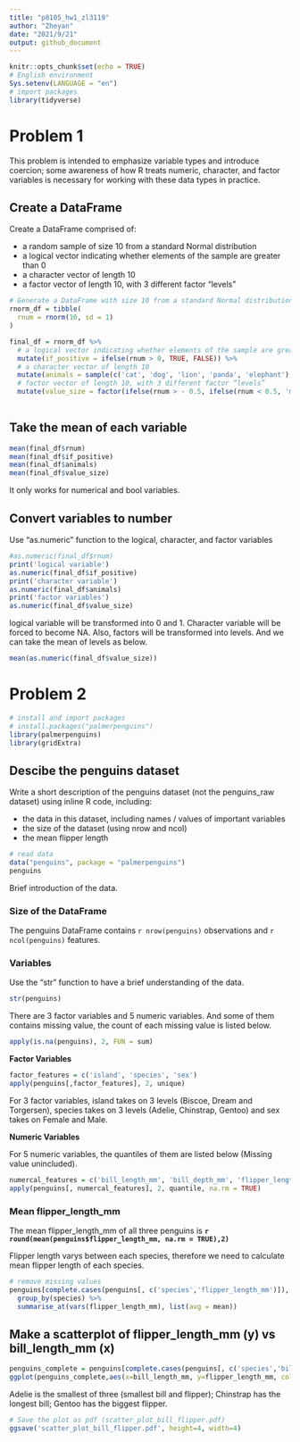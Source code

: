 ```yaml
---
title: "p8105_hw1_zl3119"
author: "Zheyan"
date: "2021/9/21"
output: github_document
---
```


```r
knitr::opts_chunk$set(echo = TRUE)
# English environment
Sys.setenv(LANGUAGE = "en")
# import packages
library(tidyverse)
```

# Problem 1

This problem is intended to emphasize variable types and introduce coercion; some awareness of how R treats numeric, character, and factor variables is necessary for working with these data types in practice.

## Create a DataFrame

Create a DataFrame comprised of:

* a random sample of size 10 from a standard Normal distribution
* a logical vector indicating whether elements of the sample are greater than 0
* a character vector of length 10
* a factor vector of length 10, with 3 different factor “levels”

```r
# Generate a DataFrame with size 10 from a standard Normal distribution
rnorm_df = tibble(
  rnum = rnorm(10, sd = 1)
) 

final_df = rnorm_df %>% 
  # a logical vector indicating whether elements of the sample are greater than 0
  mutate(if_positive = ifelse(rnum > 0, TRUE, FALSE)) %>%
  # a character vector of length 10
  mutate(animals = sample(c('cat', 'dog', 'lion', 'panda', 'elephant'),size = 10, replace = TRUE)) %>%
  # factor vector of length 10, with 3 different factor “levels”
  mutate(value_size = factor(ifelse(rnum > - 0.5, ifelse(rnum < 0.5, 'medium', 'big'), 'small'))) 
  
```

## Take the mean of each variable 

```r
mean(final_df$rnum)
mean(final_df$if_positive)
mean(final_df$animals)
mean(final_df$value_size)
```
It only works for numerical and bool variables.

## Convert variables to number
Use "as.numeric" function to the logical, character, and factor variables

```r
#as.numeric(final_df$rnum)
print('logical variable')
as.numeric(final_df$if_positive)
print('character variable')
as.numeric(final_df$animals)
print('factor variables')
as.numeric(final_df$value_size)
```
logical variable will be transformed into 0 and 1. Character variable will be forced to become NA. Also, factors will be transformed into levels. And we can take the mean of levels as below.
```r
mean(as.numeric(final_df$value_size))
```

# Problem 2

```r
# install and import packages
# install.packages("palmerpenguins")
library(palmerpenguins)
library(gridExtra)
```

## Descibe the penguins dataset
Write a short description of the penguins dataset (not the penguins_raw dataset) using inline R code, including:

* the data in this dataset, including names / values of important variables
* the size of the dataset (using nrow and ncol)
* the mean flipper length
```r
# read data
data("penguins", package = "palmerpenguins")
penguins
```

Brief introduction of the data.

### Size of the DataFrame

The penguins DataFrame contains `r nrow(penguins)` observations and `r ncol(penguins)` features.

### Variables

Use the "str" function to have a brief understanding of the data.

```r
str(penguins)
```

There are 3 factor variables and 5 numeric variables. And some of them contains missing value, the count of each missing value is listed below.

```r
apply(is.na(penguins), 2, FUN = sum)
```

**Factor Variables**

```r
factor_features = c('island', 'species', 'sex')
apply(penguins[,factor_features], 2, unique)
```

For 3 factor variables, island takes on 3 levels (Biscoe, Dream and Torgersen), species takes on 3 levels (Adelie, Chinstrap, Gentoo) and sex takes on Female and Male. 

**Numeric Variables**

For 5 numeric variables, the quantiles of them are listed below (Missing value unincluded).

```r
numercal_features = c('bill_length_mm', 'bill_depth_mm', 'flipper_length_mm', 'body_mass_g', 'year')
apply(penguins[, numercal_features], 2, quantile, na.rm = TRUE)
```

### Mean flipper_length_mm

The mean flipper_length_mm of all three penguins is **`r round(mean(penguins$flipper_length_mm, na.rm = TRUE),2)`**

Flipper length varys between each species, therefore we need to calculate mean flipper length of each species.

```r
# remove missing values
penguins[complete.cases(penguins[, c('species','flipper_length_mm')]), ] %>%
  group_by(species) %>%
  summarise_at(vars(flipper_length_mm), list(avg = mean))
```

## Make a scatterplot of flipper_length_mm (y) vs bill_length_mm (x)

```r
penguins_complete = penguins[complete.cases(penguins[, c('species','bill_length_mm','flipper_length_mm')]), ]
ggplot(penguins_complete,aes(x=bill_length_mm, y=flipper_length_mm, color=species)) + geom_point()
```
Adelie is the smallest of three (smallest bill and flipper); Chinstrap has the longest bill; Gentoo has the biggest flipper.

```r
# Save the plot as pdf (scatter_plot_bill_flipper.pdf)
ggsave('scatter_plot_bill_flipper.pdf', height=4, width=4)
```



